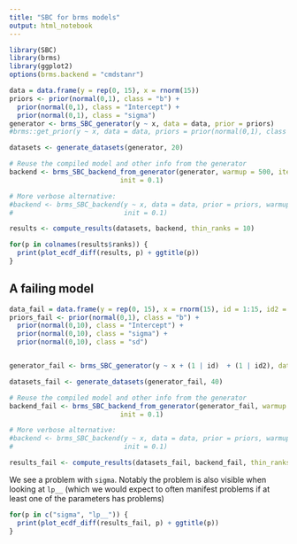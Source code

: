 ```yaml
---
title: "SBC for brms models"
output: html_notebook
---
```


```r
library(SBC)
library(brms)
library(ggplot2)
options(brms.backend = "cmdstanr")
```

```r
data = data.frame(y = rep(0, 15), x = rnorm(15))
priors <- prior(normal(0,1), class = "b") +
  prior(normal(0,1), class = "Intercept") +
  prior(normal(0,1), class = "sigma")
generator <- brms_SBC_generator(y ~ x, data = data, prior = priors)
#brms::get_prior(y ~ x, data = data, priors = prior(normal(0,1), class = "b"))                                
```

```r
datasets <- generate_datasets(generator, 20)
```

```r
# Reuse the compiled model and other info from the generator
backend <- brms_SBC_backend_from_generator(generator, warmup = 500, iter = 1000, chains = 1,
                            init = 0.1)

# More verbose alternative:
#backend <- brms_SBC_backend(y ~ x, data = data, prior = priors, warmup = 500, iter = 1000, chains = 1,
#                            init = 0.1)
```

```r
results <- compute_results(datasets, backend, thin_ranks = 10)
```

```r
for(p in colnames(results$ranks)) {
  print(plot_ecdf_diff(results, p) + ggtitle(p))
}
```

## A failing model

```r
data_fail = data.frame(y = rep(0, 15), x = rnorm(15), id = 1:15, id2 = 1:15)
priors_fail <- prior(normal(0,1), class = "b") +
  prior(normal(0,10), class = "Intercept") +
  prior(normal(0,10), class = "sigma") +
  prior(normal(0,10), class = "sd")


generator_fail <- brms_SBC_generator(y ~ x + (1 | id)  + (1 | id2), data = data_fail, prior = priors_fail)
```

```r
datasets_fail <- generate_datasets(generator_fail, 40)
```

```r
# Reuse the compiled model and other info from the generator
backend_fail <- brms_SBC_backend_from_generator(generator_fail, warmup = 500, iter = 1000, chains = 1,
                            init = 0.1)

# More verbose alternative:
#backend <- brms_SBC_backend(y ~ x, data = data, prior = priors, warmup = 500, iter = 1000, chains = 1,
#                            init = 0.1)
```

```r
results_fail <- compute_results(datasets_fail, backend_fail, thin_ranks = 5)
```

We see a problem with `sigma`. Notably the problem is also visible when looking at `lp__` (which we would expect to often manifest problems if at least one of the parameters has problems)

```r
for(p in c("sigma", "lp__")) {
  print(plot_ecdf_diff(results_fail, p) + ggtitle(p))
}
```
